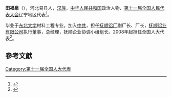 '''田福泉'''（{{bd|1966年||}}），河北易县人，[[汉族|汉族]]，[[中华人民共和国|中华人民共和国]]政治人物、[[第十一届全国人民代表大会|第十一届全国人民代表大会]]辽宁地区代表<ref>{{cite web|author=新华网|title=第十一届全国人大代表|url=http://news.xinhuanet.com/ziliao/2008-03/03/content_7708230.htm?node=36628|publisher=新华网|accessdate=2014-01-07|archive-date=2014-01-10|archive-url=https://web.archive.org/web/20140110211415/http://news.xinhuanet.com/ziliao/2008-03/03/content_7708230.htm?node=36628|dead-url=no}}</ref>。

毕业于[[东北大学|东北大学]]材料工程专业。加入[[中共|中共]]，担任[[抚顺铝厂|抚顺铝厂]]副厂长、厂长，[[抚顺铝业有限公司|抚顺铝业有限公司]]执行董事，总经理，抚顺企业协调小组组长。2008年起担任全国人大代表<ref>{{cite news|title=全国人大代表信息-田福泉|url= http://210.82.31.1:8084/delegate/viewDelegate.action?dbid=110372|accessdate=2013-04-05|newspaper=全国人大网}}</ref>。

==參考文獻==
{{reflist}}
[[Category:第十一届全国人大代表|Category:第十一届全国人大代表]]